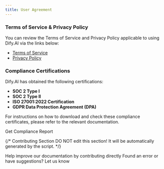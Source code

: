 ```yaml
---
title: User Agreement
---
```



### Terms of Service & Privacy Policy

You can review the Terms of Service and Privacy Policy applicable to using Dify.AI via the links below:

* [Terms of Service](https://dify.ai/terms)
* [Privacy Policy](https://dify.ai/privacy)

### Compliance Certifications

Dify.AI has obtained the following certifications:

* **SOC 2 Type I**
* **SOC 2 Type II**
* **ISO 27001:2022 Certification**
* **GDPR Data Protection Agreement (DPA)**

For instructions on how to download and check these compliance certificates, please refer to the relevant documentation.

<Card title="Get Compliance Report" icon="link" href="/en/policies/agreement/get-compliance-report">
  Get Compliance Report
</Card>

{/*
Contributing Section
DO NOT edit this section!
It will be automatically generated by the script.
*/}

<CardGroup cols="2">
    <Card
        title="Edit this page"
        icon="pen-to-square"
        href="https://github.com/langgenius/dify-docs/edit/main/en/policies/agreement/README.mdx"
    >
        Help improve our documentation by contributing directly
    </Card>
    <Card
        title="Report an issue"
        icon="github"
        href="https://github.com/langgenius/dify-docs/issues/new?title=Documentation%20Issue%3A%20&body=%23%23%20Issue%20Description%0A%3C%21--%20Please%20briefly%20describe%20the%20issue%20you%20found%20--%3E%0A%0A%23%23%20Page%20Link%0Ahttps%3A%2F%2Fgithub.com%2Flanggenius%2Fdify-docs%2Fblob%2Fmain%2Fen/policies/agreement%2FREADME.mdx%0A%0A%23%23%20Suggested%20Changes%0A%3C%21--%20If%20you%20have%20specific%20suggestions%20for%20changes%2C%20please%20describe%20them%20here%20--%3E%0A%0A%3C%21--%20Thank%20you%20for%20helping%20improve%20our%20documentation%21%20--%3E"
    >
        Found an error or have suggestions? Let us know
    </Card>
</CardGroup>
